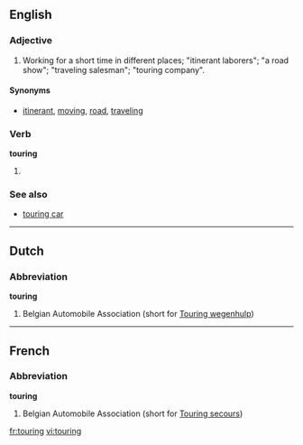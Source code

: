 ==English==

===Adjective===
{{en-adj|-}}

# Working for a short time in different places; "itinerant laborers"; "a road show"; "traveling salesman"; "touring company".

====Synonyms====
* [[itinerant]], [[moving]], [[road]], [[traveling]]

===Verb===
'''touring'''

# {{present participle of|[[tour#Verb|tour]]}}

===See also===
* [[touring car]]

----

==Dutch==

===Abbreviation===
'''touring'''

# Belgian Automobile Association (short for [[Touring wegenhulp]])

----

==French==

===Abbreviation===
'''touring'''

# Belgian Automobile Association (short for [[Touring secours]])

[[fr:touring]]
[[vi:touring]]